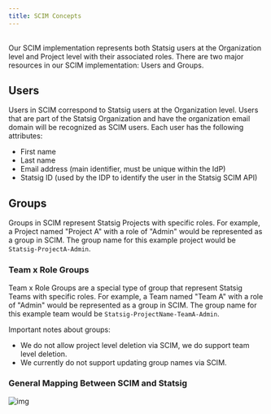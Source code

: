 ```yaml
---
title: SCIM Concepts
---
```



<br />
Our SCIM implementation represents both Statsig users at the Organization level and
Project level with their associated roles. There are two major resources in our SCIM
implementation: Users and Groups.

## Users

Users in SCIM correspond to Statsig users at the Organization level.
Users that are part of the Statsig Organization and have the organization email domain will be recognized as SCIM users.
Each user has the following attributes:

- First name
- Last name
- Email address (main identifier, must be unique within the IdP)
- Statsig ID (used by the IDP to identify the user in the Statsig SCIM API)

## Groups

Groups in SCIM represent Statsig Projects with specific roles.
For example, a Project named "Project A" with a role of "Admin" would be represented as a group in SCIM.
The group name for this example project would be `Statsig-ProjectA-Admin`.

### Team x Role Groups

Team x Role Groups are a special type of group that represent Statsig Teams with specific roles.
For example, a Team named "Team A" with a role of "Admin" would be represented as a group in SCIM.
The group name for this example team would be `Statsig-ProjectName-TeamA-Admin`.


Important notes about groups:

- We do not allow project level deletion via SCIM, we do support team level deletion.
- We currently do not support updating group names via SCIM.

### General Mapping Between SCIM and Statsig

<Frame>
  <img src="/images/okta_scim_steps/okta-statsig-group.png" alt="img" />
</Frame>


